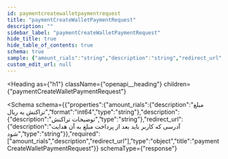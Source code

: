 ```yaml
---
id: paymentcreatewalletpaymentrequest
title: "paymentCreateWalletPaymentRequest"
description: ""
sidebar_label: "paymentCreateWalletPaymentRequest"
hide_title: true
hide_table_of_contents: true
schema: true
sample: {"amount_rials":"string","description":"string","redirect_url":"string"}
custom_edit_url: null
---
```



<Heading
  as={"h1"}
  className={"openapi__heading"}
  children={"paymentCreateWalletPaymentRequest"}
>
</Heading>





<Schema
  schema={{"properties":{"amount_rials":{"description":"مبلغ تراکنش به ریال","format":"int64","type":"string"},"description":{"description":"توضیحات تراکنش","type":"string"},"redirect_url":{"description":"آدرسی که کاربر باید بعد از پرداخت مبلغ به آن هدایت شود","type":"string"}},"required":["amount_rials","description","redirect_url"],"type":"object","title":"paymentCreateWalletPaymentRequest"}}
  schemaType={"response"}
>
  
</Schema>
            